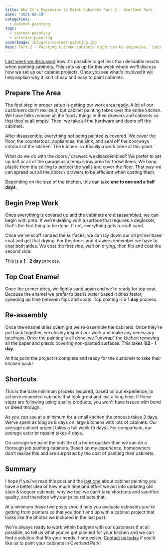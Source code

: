 ```yaml
---
title: Why It's Expensive to Paint Cabinets Part 2 - Overland Park
date: "2021-02-18"
categories:
  - cabinet-painting
tags:
  - cabinet-painting
  - interior-painting
coverImage: /blog/op-cabinet-painting.jpg
desc: Part 2 - Painting kitchen cabinets right can be expensive.  Lets look at what goes into a cabinet painting project that will last you for many years
---
```


[Last week we discussed](https://greatplainspaintingkc.com/why-its-expensive-to-paint-cabinets-overland-park/) how it's possible to get less than desirable results when painting cabinets. This sets us up for this week where we'll discuss how we set up our cabinet projects. Once you see what's involved it will help explain why it isn't cheap and easy to paint cabinets.

## Prepare The Area

The first step in proper setup is getting our work area ready. A lot of our customers don't realize it, but cabinet painting takes over the entire kitchen. We have folks remove all the food / things in their drawers and cabinets so that they're all empty. Then, we take all the hardware and doors off the cabinets.

After disassembly, everything not being painted is covered. We cover the floor, the countertops, appliances, the sink, and seal off the doorways into/out of the kitchen. The kitchen is officially a work zone at this point.

What do we do with the doors / drawers we disassembled? We prefer to set up half or all of the garage as a temp spray area for those items. We hang plastic from the ceiling to protect the walls and cover the floor. That way we can spread out all the doors / drawers to be efficient when coating them.

Depending on the size of the kitchen, this can take **one to one and a half days**.

## Begin Prep Work

Once everything is covered up and the cabinets are disassembled, we can begin with prep. If we're dealing with a surface that requires a deglosser, that's the first thing to be done. If not, everything gets a scuff sand.

Once we've scuff sanded the surfaces, we can lay down our oil primer base coat and get that drying. For the doors and drawers remember we have to coat both sides. We coat the first side, wait on drying, then flip and coat the second side.

This is a **1 - 2 day** process.

## Top Coat Enamel

Once the primer dries, we lightly sand again and we're ready for top coat. Because the enamel we prefer to use is water based it dries faster, speeding up time between flips and coats. Top coating is a **1 day** process.

## Re-assembly

Once the enamel dries overnight we re-assemble the cabinets. Once they're put back together, we closely inspect our work and make any necessary touchups. Once the painting is all done, we "unwrap" the kitchen removing all the paper and plastic covering non-painted surfaces. This takes **1/2 - 1 day**.

At this point the project is complete and ready for the customer to take their kitchen back!

## Shortcuts

This is the bare minimum process required, based on our experience, to achieve enameled cabinets that look great and last a long time. If these steps are following using quality products, you won't have issues with bond or bleed through.

As you can see at a minimum for a small kitchen the process takes 3 days. We've spent as long as 8 days on large kitchens with lots of cabinets. Our average cabinet project takes a full week (6 days). For comparison, our average exterior repaint takes 4 days.

On average we paint the outside of a home quicker than we can do a thorough job painting cabinets. Based on my experience, homeowners don't realize this and are surprised by the cost of painting their cabinets.

## Summary

I hope if you've read this post and the [last one](https://greatplainspaintingkc.com/why-its-expensive-to-paint-cabinets-overland-park/) about cabinet painting you have a better idea of how much time and effort we put into updating old stain & lacquer cabinets, why we feel we can't take shortcuts and sacrifice quality, and therefore why our price reflects that.

At a minimum these two posts should help you evaluate estimates you're getting from painters so that you don't end up with a cabinet project that looks like the photos we included in the last post.

We're always ready to work within budgets with our customers if at all possible, so tell us what you've got planned for your kitchen and we can find a solution that fits your needs if one exists. [Contact us today](https://greatplainspaintingkc.com/contact/) if you'd like us to paint your cabinets in Overland Park!
